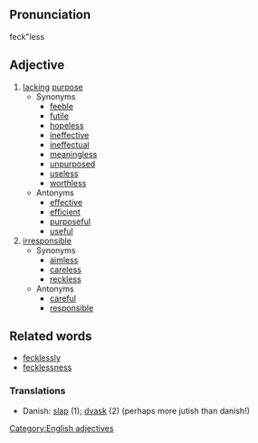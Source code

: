 ==Pronunciation==
feck"less

==Adjective==
# [[lack]]ing [[purpose]]
#* Synonyms
#** [[feeble]]
#** [[futile]]
#** [[hopeless]]
#** [[ineffective]]
#** [[ineffectual]]
#** [[meaningless]]
#** [[unpurposed]]
#** [[useless]]
#** [[worthless]]
#* Antonyms
#** [[effective]]
#** [[efficient]]
#** [[purposeful]]
#** [[useful]]
# [[irresponsible]]
#* Synonyms
#** [[aimless]]
#** [[careless]]
#** [[reckless]]
#* Antonyms
#** [[careful]]
#** [[responsible]]

==Related words==
* [[fecklessly]]
* [[fecklessness]]

===Translations===
* Danish: [[slap]] (1); [[dvask]] (2) (perhaps more jutish than danish!)

[[Category:English adjectives]]
